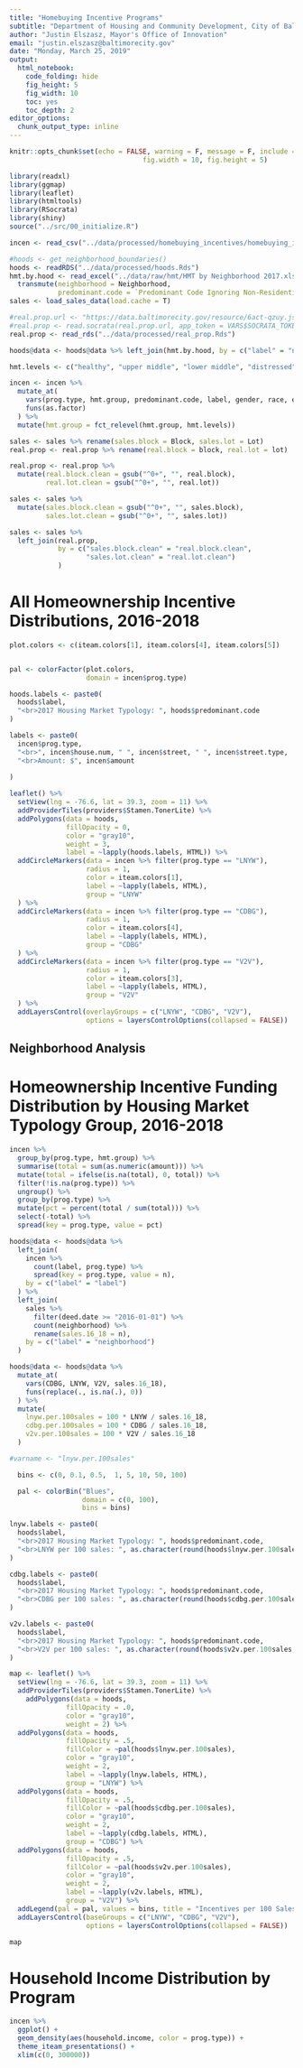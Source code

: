 ```yaml
---
title: "Homebuying Incentive Programs"
subtitle: "Department of Housing and Community Development, City of Baltimore"
author: "Justin Elszasz, Mayor's Office of Innovation"
email: "justin.elszasz@baltimorecity.gov"
date: "Monday, March 25, 2019"
output:
  html_notebook:
    code_folding: hide
    fig_height: 5
    fig_width: 10
    toc: yes
    toc_depth: 2
editor_options: 
  chunk_output_type: inline
---
```


```r
knitr::opts_chunk$set(echo = FALSE, warning = F, message = F, include = T,
                                 fig.width = 10, fig.height = 5)
```


```r
library(readxl)
library(ggmap)
library(leaflet)
library(htmltools)
library(RSocrata)
library(shiny)
source("../src/00_initialize.R")
```

```r
incen <- read_csv("../data/processed/homebuying_incentives/homebuying_incentive_programs.csv", na = c("NA"))

#hoods <- get_neighborhood_boundaries()
hoods <- readRDS("../data/processed/hoods.Rds")
hmt.by.hood <- read_excel("../data/raw/hmt/HMT by Neighborhood 2017.xlsx") %>%
  transmute(neighborhood = Neighborhood,
            predominant.code = `Predominant Code Ignoring Non-Residential`)
sales <- load_sales_data(load.cache = T)

#real.prop.url <- "https://data.baltimorecity.gov/resource/6act-qzuy.json"
#real.prop <- read.socrata(real.prop.url, app_token = VARS$SOCRATA_TOKEN)
real.prop <- read_rds("../data/processed/real_prop.Rds")

```

```r
hoods@data <- hoods@data %>% left_join(hmt.by.hood, by = c("label" = "neighborhood"))
```

```r
hmt.levels <- c("healthy", "upper middle", "lower middle", "distressed", "other")

incen <- incen %>% 
  mutate_at(
    vars(prog.type, hmt.group, predominant.code, label, gender, race, ethnicity),
    funs(as.factor)
  ) %>%
  mutate(hmt.group = fct_relevel(hmt.group, hmt.levels))

```

```r
sales <- sales %>% rename(sales.block = Block, sales.lot = Lot)
real.prop <- real.prop %>% rename(real.block = block, real.lot = lot)
```

```r
real.prop <- real.prop %>%
  mutate(real.block.clean = gsub("^0+", "", real.block),
         real.lot.clean = gsub("^0+", "", real.lot))

sales <- sales %>%
  mutate(sales.block.clean = gsub("^0+", "", sales.block),
         sales.lot.clean = gsub("^0+", "", sales.lot))
```

```r
sales <- sales %>%
  left_join(real.prop, 
            by = c("sales.block.clean" = "real.block.clean",
                   "sales.lot.clean" = "real.lot.clean")
            )
```

# All Homeownership Incentive Distributions, 2016-2018

```r
plot.colors <- c(iteam.colors[1], iteam.colors[4], iteam.colors[5])


pal <- colorFactor(plot.colors,
                   domain = incen$prog.type)

hoods.labels <- paste0(
  hoods$label,
  "<br>2017 Housing Market Typology: ", hoods$predominant.code
)

labels <- paste0(
  incen$prog.type,
  "<br>", incen$house.num, " ", incen$street, " ", incen$street.type,
  "<br>Amount: $", incen$amount
  
)

leaflet() %>%
  setView(lng = -76.6, lat = 39.3, zoom = 11) %>%
  addProviderTiles(providers$Stamen.TonerLite) %>% 
  addPolygons(data = hoods,
              fillOpacity = 0,
              color = "gray10",
              weight = 3,
              label = ~lapply(hoods.labels, HTML)) %>%
  addCircleMarkers(data = incen %>% filter(prog.type == "LNYW"),
                   radius = 1,
                   color = iteam.colors[1],
                   label = ~lapply(labels, HTML),
                   group = "LNYW"
  ) %>%
  addCircleMarkers(data = incen %>% filter(prog.type == "CDBG"),
                   radius = 1,
                   color = iteam.colors[4],
                   label = ~lapply(labels, HTML),
                   group = "CDBG"
  ) %>%
  addCircleMarkers(data = incen %>% filter(prog.type == "V2V"),
                   radius = 1,
                   color = iteam.colors[3],
                   label = ~lapply(labels, HTML),
                   group = "V2V"
  ) %>%
  addLayersControl(overlayGroups = c("LNYW", "CDBG", "V2V"),
                   options = layersControlOptions(collapsed = FALSE))

```

## Neighborhood Analysis


# Homeownership Incentive Funding Distribution by Housing Market Typology Group, 2016-2018

```r
incen %>% 
  group_by(prog.type, hmt.group) %>%
  summarise(total = sum(as.numeric(amount))) %>%
  mutate(total = ifelse(is.na(total), 0, total)) %>%
  filter(!is.na(prog.type)) %>%
  ungroup() %>%
  group_by(prog.type) %>%
  mutate(pct = percent(total / sum(total))) %>%
  select(-total) %>%
  spread(key = prog.type, value = pct)
```




```r
hoods@data <- hoods@data %>%
  left_join(
    incen %>% 
      count(label, prog.type) %>% 
      spread(key = prog.type, value = n),
    by = c("label" = "label")
  ) %>%
  left_join(
    sales %>% 
      filter(deed.date >= "2016-01-01") %>% 
      count(neighborhood) %>%
      rename(sales.16_18 = n),
    by = c("label" = "neighborhood")
  )
```

```r
hoods@data <- hoods@data %>%
  mutate_at(
    vars(CDBG, LNYW, V2V, sales.16_18),
    funs(replace(., is.na(.), 0))
  ) %>%
  mutate(
    lnyw.per.100sales = 100 * LNYW / sales.16_18,
    cdbg.per.100sales = 100 * CDBG / sales.16_18,
    v2v.per.100sales = 100 * V2V / sales.16_18
  )
```


```r
#varname <- "lnyw.per.100sales"

  bins <- c(0, 0.1, 0.5,  1, 5, 10, 50, 100)

  pal <- colorBin("Blues",
                  domain = c(0, 100),
                  bins = bins)

lnyw.labels <- paste0(
  hoods$label,
  "<br>2017 Housing Market Typology: ", hoods$predominant.code,
  "<br>LNYW per 100 sales: ", as.character(round(hoods$lnyw.per.100sales, 1))
)

cdbg.labels <- paste0(
  hoods$label,
  "<br>2017 Housing Market Typology: ", hoods$predominant.code,
  "<br>CDBG per 100 sales: ", as.character(round(hoods$cdbg.per.100sales, 1))
)

v2v.labels <- paste0(
  hoods$label,
  "<br>2017 Housing Market Typology: ", hoods$predominant.code,
  "<br>V2V per 100 sales: ", as.character(round(hoods$v2v.per.100sales, 1))
)

map <- leaflet() %>%
  setView(lng = -76.6, lat = 39.3, zoom = 11) %>%
  addProviderTiles(providers$Stamen.TonerLite) %>%
    addPolygons(data = hoods,
              fillOpacity = .0,
              color = "gray10",
              weight = 2) %>%
  addPolygons(data = hoods,
              fillOpacity = .5,
              fillColor = ~pal(hoods$lnyw.per.100sales),
              color = "gray10",
              weight = 2,
              label = ~lapply(lnyw.labels, HTML),
              group = "LNYW") %>%
  addPolygons(data = hoods,
              fillOpacity = .5,
              fillColor = ~pal(hoods$cdbg.per.100sales),
              color = "gray10",
              weight = 2,
              label = ~lapply(cdbg.labels, HTML),
              group = "CDBG") %>%
  addPolygons(data = hoods,
              fillOpacity = .5,
              fillColor = ~pal(hoods$v2v.per.100sales),
              color = "gray10",
              weight = 2,
              label = ~lapply(v2v.labels, HTML),
              group = "V2V") %>%
  addLegend(pal = pal, values = bins, title = "Incentives per 100 Sales") %>%
  addLayersControl(baseGroups = c("LNYW", "CDBG", "V2V"),
                   options = layersControlOptions(collapsed = FALSE))

map
```





# Household Income Distribution by Program

```r
incen %>%
  ggplot() +
  geom_density(aes(household.income, color = prog.type)) +
  theme_iteam_presentations() +
  xlim(c(0, 300000))
```






